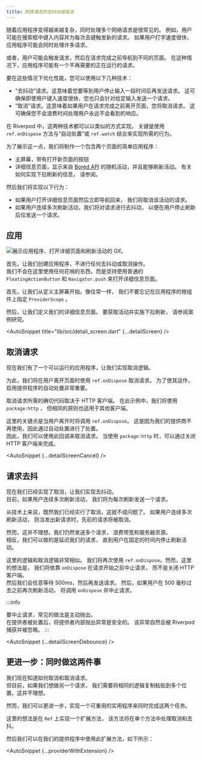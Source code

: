 ```yaml
---
title: 网络请求的去抖动或取消
---
```



<!---
As applications grow in complexity, it's common to have multiple network requests
in flight at the same time. For example, a user might be typing in a search box
and triggering a new request for each keystroke. If the user types quickly, the
application might have many requests in flight at the same time.
-->
随着应用程序变得越来越复杂，同时处理多个网络请求是很常见的。
例如，用户可能在搜索框中键入内容并为每次击键触发新的请求。
如果用户打字速度很快，应用程序可能会同时处理许多请求。

<!---
Alternatively, a user might trigger a request, then navigate to a different page
before the request completes. In this case, the application might have a request
in flight that is no longer needed.
-->
或者，用户可能会触发请求，然后在请求完成之前导航到不同的页面。
在这种情况下，应用程序可能有一个不再需要的正在运行的请求。

<!---
To optimize performance in those situations, there are a few techniques you can
use:
-->
要在这些情况下优化性能，您可以使用以下几种技术：

<!---
- "Debouncing" requests. This means that you wait until the user has stopped
  typing for a certain amount of time before sending the request. This ensures
  that you only send one request for a given input, even if the user types
  quickly.
- "Cancelling" requests. This means that you cancel a request if the user
  navigates away from the page before the request completes. This ensures that
  you don't waste time processing a response that the user will never see.
-->
- “去抖动”请求。这意味着您要等到用户停止输入一段时间后再发送请求。
  这可确保即使用户键入速度很快，您也只会针对给定输入发送一个请求。
- “取消”请求。这意味着如果用户在请求完成之前离开页面，您将取消请求。
  这可确保您不会浪费时间处理用户永远不会看到的响应。

<!---
In Riverpod, both of these techniques are can be implemented in a similar way.
The key is to use `ref.onDispose` combined with "automatic disposal" or `ref.watch`
to achieve the desired behavior.
-->
在 Riverpod 中，这两种技术都可以以类似的方式实现。
关键是使用 `ref.onDispose` 方法与“自动处置”或 `ref.watch`
结合来实现所需的行为。

<!---
To showcase this, we will make a simple application with two pages:
-->
为了展示这一点，我们将制作一个包含两个页面的简单应用程序：

<!---
- A home screen, with a button which opens a new page
- A detail page, which displays a random activity from the [Bored API](https://www.boredapi.com/),
  with the ability to refresh the activity.  
  See <Link documentID="case_studies/pull_to_refresh" /> for information
  on how to implement pull-to-refresh.
-->
- 主屏幕，带有打开新页面的按钮
- 详细信息页面，显示来自 [Bored API](https://www.boredapi.com/)
  的随机活动，并且能够刷新活动。
  有关如何实现下拉刷新的信息，
  请参阅<Link documentID="case_studies/pull_to_refresh" />。

<!---
We will then implement the following behaviors:
-->
然后我们将实现以下行为：

<!---
- If the user opens the detail page and then navigates back immediately,
  we will cancel the request for the activity.
- If the user refreshes the activity multiple times in a row, we will debounce
  the requests so that we only send one request after the user stops refreshing.
-->
- 如果用户打开详细信息页面然后立即导航回来，
  我们将取消该活动的请求。
- 如果用户连续多次刷新活动，我们将对请求进行去抖动，
  以便在用户停止刷新后仅发送一个请求。

<!---
## The application
-->
## 应用​

<!---
<img
  src="/img/case_studies/cancel/app.gif"
  alt="Gif showcasing the application, opening the detail page and refreshing the activity."
/>
-->
<img
  src="/img/case_studies/cancel/app.gif"
  alt="展示应用程序、打开详细页面和刷新活动的 Gif。"
/>

<!---
First, let's create the application, without any debouncing or cancelling.  
We won't use anything fancy here, and stick to a plain `FloatingActionButton` with
a `Navigator.push` to open the detail page.
-->
首先，让我们创建应用程序，不进行任何去抖动或取消操作。  
我们不会在这里使用任何花哨的东西，而是坚持使用普通的 `FloatingActionButton`
和 `Navigator.push` 来打开详细信息页面。

<!---
First, let's start with defining our home screen. As usual,
let's not forget to specify a `ProviderScope` at the root of our application.
-->
首先，让我们从定义主屏幕开始。像往常一样，
我们不要忘记在应用程序的根组件上指定 `ProviderScope` 。

<AutoSnippet title="lib/src/main.dart" raw={homeScreen} />

<!---
Then, let's define our detail page.
To fetch the activity and implement pull-to-refresh, refer
to the <Link documentID="case_studies/pull_to_refresh" /> case study.
-->
然后，让我们定义我们的详细信息页面。
要获取活动并实施下拉刷新，
请参阅<Link documentID="case_studies/pull_to_refresh" />案例研究。

<AutoSnippet title="lib/src/detail_screen.dart" {...detailScreen} />

<!---
## Cancelling requests
-->
## 取消请求

<!---
Now that we have a working application, let's implement the cancellation logic.
-->
现在我们有了一个可以运行的应用程序，让我们实现取消逻辑。

<!---
To do so, we will use `ref.onDispose` to cancel the request when the user
navigates away from the page. For this to work, it is important that the
automatic disposal of providers is enabled.
-->
为此，我们将在用户离开页面时使用 `ref.onDispose` 取消请求。
为了使其运作，启用提供程序的自动处置非常重要。

<!---
The exact code needed to cancel the request will depend on the HTTP client.
In this example, we will use `package:http`, but the same principle applies
to other clients.
-->
取消请求所需的确切代码取决于 HTTP 客户端。
在此示例中，我们将使用 `package:http` ，
但相同的原则也适用于其他客户端。

<!---
The key here that `ref.onDispose` will be called when the user navigates away.
That is because our provider is no-longer used, and therefore disposed
thanks to automatic disposal.  
We can therefore use this callback to cancel the request. When using `package:http`,
this can be done by closing our HTTP client.
-->
这里的关键点是当用户离开时将调用 `ref.onDispose`。
这是因为我们的提供商不再使用，因此通过自动处置进行了处置。  
因此，我们可以使用此回调来取消请求。
当使用 `package:http` 时，可以通过关闭 HTTP 客户端来完成。

<AutoSnippet {...detailScreenCancel} />

<!---
## Debouncing requests
-->
## 请求​去抖

<!---
Now that we have implemented cancellation, let's implement debouncing.  
At the moment, if the user refreshes the activity multiple times in a row,
we will send a request for each refresh.
-->
现在我们已经实现了取消，让我们实现去抖动。  
目前，如果用户连续多次刷新活动，
我们将为每次刷新发送一个请求。

<!---
Technically speaking, now that we have implemented cancellation, this is not
a problem. If the user refreshes the activity multiple times in a row,
the previous request will be cancelled, when a new request is made.
-->
从技术上来说，既然我们已经实行了取消，这就不成问题了。
如果用户连续多次刷新活动，
则当发出新请求时，先前的请求将被取消。

<!---
However, this is not ideal. We are still sending multiple requests, and
wasting bandwidth and server resources.  
What we could instead do is delay our requests until the user stops refreshing
the activity for a fixed amount of time.
-->
然而，这并不理想。我们仍然发送多个请求，
浪费带宽和服务器资源。  
相反，我们可以做的是延迟我们的请求，
直到用户在固定的时间内停止刷新活动。

<!---
The logic here is very similar to the cancellation logic. We will again
use `ref.onDispose`. However, the idea here is that instead of
closing an HTTP client, we will rely on `onDispose` to abort the request
before it starts.  
We will then arbitrarily wait for 500ms before sending the request.
Then, if the user refreshes the activity again before the 500ms have elapsed,
`onDispose` will be invoked, aborting the request.
-->
这里的逻辑和取消逻辑非常相似。
我们将再次使用 `ref.onDispose`。然而，这里的想法是，
我们将依靠 `onDispose` 在请求开始之前中止请求，
而不是关闭 HTTP 客户端。  
然后我们会任意等待 500ms，然后再发送请求。
然后，如果用户在 500 毫秒过去之前再次刷新活动，
将调用 `onDispose` 并中止请求。

:::info
<!---
To abort requests, a common practice is to voluntarily throw.  
It is safe to throw inside providers after the provider has been disposed.
The exception will naturally be caught by Riverpod and be ignored.
-->
要中止请求，常见的做法是主动抛出。  
在提供者被处置后，将提供者内部抛出异常是安全的。
该异常自然会被 Riverpod 捕获并被忽略。
:::

<AutoSnippet {...detailScreenDebounce} />

<!---
## Going further: Doing both at once
-->
## 更进一步：同时做这两件事​

<!---
We now know how to debounce and cancel requests.  
But currently, if we want to do another request, we need to copy-paste
the same logic in multiple places. This is not ideal.
-->
我们现在知道如何取消和取消请求。  
但目前，如果我们想做另一个请求，
我们需要将相同的逻辑复制粘贴到多个位置。这并不理想。

<!---
However, we can go further and implement a reusable utility to do both at once.
-->
然而，我们可以更进一步，实现一个可重用的实用程序来同时完成这两个任务。

<!---
The idea here is to implement an extension method on `Ref` that will
handle both cancellation and debouncing in a single method.
-->
这里的想法是在 `Ref` 上实现一个扩展方法，
该方法将在单个方法中处理取消和去抖。

<AutoSnippet raw={extension} />

<!---
We can then use this extension method in our providers as followed:
-->
然后我们可以在我们的提供程序中使用此扩展方法，如下所示：

<AutoSnippet {...providerWithExtension} />
